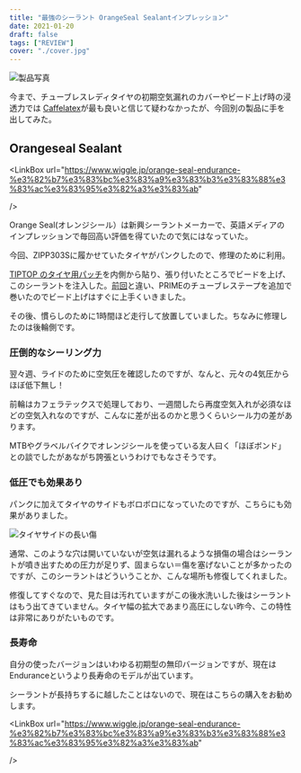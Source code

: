 ```yaml
---
title: "最強のシーラント OrangeSeal Sealantインプレッション"
date: 2021-01-20
draft: false
tags: ["REVIEW"]
cover: "./cover.jpg"
---
```


![製品写真](./cover.jpg)

今まで、チューブレスレディタイヤの初期空気漏れのカバーやビード上げ時の浸透力では [Caffelatex](https://www.wiggle.jp/orange-seal-endurance-%e3%82%b7%e3%83%bc%e3%83%a9%e3%83%b3%e3%83%88%e3%83%ac%e3%83%95%e3%82%a3%e3%83%ab)が最も良いと信じて疑わなかったが、今回別の製品に手を出してみた。

## Orangeseal Sealant

<LinkBox
  url="https://www.wiggle.jp/orange-seal-endurance-%e3%82%b7%e3%83%bc%e3%83%a9%e3%83%b3%e3%83%88%e3%83%ac%e3%83%95%e3%82%a3%e3%83%ab"
  
/>

Orange Seal(オレンジシール）は新興シーラントメーカーで、英語メディアのインプレッションで毎回高い評価を得ていたので気にはなっていた。

今回、ZIPP303Sに履かせていたタイヤがパンクしたので、修理のために利用。

[TIPTOP のタイヤ用パッチ](https://amzn.to/36eW2g7)を内側から貼り、張り付いたところでビードを上げ、このシーラントを注入した。[前回](https://blog.gensobunya.net/post/2020/10/zip303s/)と違い、PRIMEのチューブレステープを追加で巻いたのでビード上げはすぐに上手くいきました。

その後、慣らしのために1時間ほど走行して放置していました。ちなみに修理したのは後輪側です。

### 圧倒的なシーリング力

翌々週、ライドのために空気圧を確認したのですが、なんと、元々の4気圧からほぼ低下無し！

前輪はカフェラテックスで処理しており、一週間したら再度空気入れが必須なほどの空気入れなのですが、こんなに差が出るのかと思うくらいシール力の差があります。

MTBやグラベルバイクでオレンジシールを使っている友人曰く「ほぼボンド」との談でしたがあながち誇張というわけでもなさそうです。

### 低圧でも効果あり

パンクに加えてタイヤのサイドもボロボロになっていたのですが、こちらにも効果がありました。

![タイヤサイドの長い傷](./sidecut.jpg)

通常、このような穴は開いていないが空気は漏れるような損傷の場合はシーラントが噴き出すための圧力が足りず、固まらない＝傷を塞げないことが多かったのですが、このシーラントはどういうことか、こんな場所も修復してくれました。

修復してすぐなので、見た目は汚れていますがこの後水洗いした後はシーラントはもう出てきていません。タイヤ幅の拡大であまり高圧にしない昨今、この特性は非常にありがたいものです。

### 長寿命

自分の使ったバージョンはいわゆる初期型の無印バージョンですが、現在はEnduranceというより長寿命のモデルが出ています。

シーラントが長持ちするに越したことはないので、現在はこちらの購入をお勧めします。

<LinkBox
  url="https://www.wiggle.jp/orange-seal-endurance-%e3%82%b7%e3%83%bc%e3%83%a9%e3%83%b3%e3%83%88%e3%83%ac%e3%83%95%e3%82%a3%e3%83%ab"
  
/>

